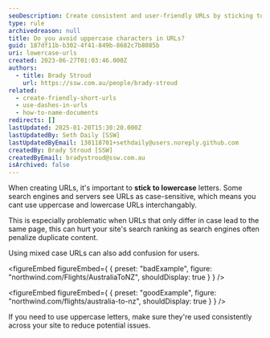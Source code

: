 ```yaml
---
seoDescription: Create consistent and user-friendly URLs by sticking to lowercase letters and avoiding mixed case. This helps search engines and servers understand your website's structure and improves search ranking.
type: rule
archivedreason: null
title: Do you avoid uppercase characters in URLs?
guid: 187df11b-b302-4f41-849b-8682c7b8085b
uri: lowercase-urls
created: 2023-06-27T01:03:46.000Z
authors:
  - title: Brady Stroud
    url: https://ssw.com.au/people/brady-stroud
related:
  - create-friendly-short-urls
  - use-dashes-in-urls
  - how-to-name-documents
redirects: []
lastUpdated: 2025-01-20T15:30:20.000Z
lastUpdatedBy: Seth Daily [SSW]
lastUpdatedByEmail: 130118701+sethdaily@users.noreply.github.com
createdBy: Brady Stroud [SSW]
createdByEmail: bradystroud@ssw.com.au
isArchived: false
---
```


When creating URLs, it's important to **stick to lowercase** letters. Some search engines and servers see URLs as case-sensitive, which means you cant use uppercase and lowercase URLs interchangably.

This is especially problematic when URLs that only differ in case lead to the same page, this can hurt your site's search ranking as search engines often penalize duplicate content.

Using mixed case URLs can also add confusion for users.

<figureEmbed figureEmbed={ {
  preset: "badExample",
  figure: "northwind.com/Flights/AustraliaToNZ",
  shouldDisplay: true
} } />


<figureEmbed figureEmbed={ {
  preset: "goodExample",
  figure: "northwind.com/flights/australia-to-nz",
  shouldDisplay: true
} } />


If you need to use uppercase letters, make sure they're used consistently across your site to reduce potential issues.
